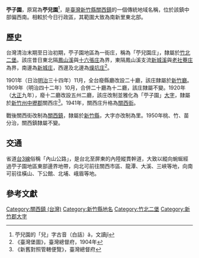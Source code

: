 {{noteTA　
|T = zh-hans:苎子园; zh-hant:苧子園;
|1 = zh-hans:苎; zh-hant:苧; 苧=>zh-hant:苧;
|2 = zh-hans:庄; zh-hant:庄; 庄=>zh-hant:庄;
}}
'''苧子園'''，原寫為'''苧兒園'''<ref>苧兒園的「兒」字古音（白話）â，文讀jî</ref>，是[[臺灣|臺灣]][[新竹縣|新竹縣]][[關西鎮_(台灣)|關西鎮]]的一個傳統地域名稱，位於該鎮中部偏西南。相較於今日行政區，其範圍大致為南新里東北部。

==歷史==
台灣清治末期至日治初期，苧子園地區為一街庄，稱為「苧兒園庄」，隸屬於[[竹北二堡|竹北二堡]]。該庄昔日東北隔[[鳳山溪|鳳山溪]]與[[十六張庄|十六張庄]]為界，東隔鳳山溪支流[[新城溪_(新竹縣)|新城溪]]與[[老社藔庄|老社藔庄]]為界，南邊為[[新城_(新竹縣關西鎮)|新城庄]]，西邊及北邊為[[燥坑庄|燥坑庄]]<ref>《臺灣堡圖》，臺灣總督府，1904年</ref>。

1901年（日治[[明治|明治]]三十四年）11月，全台廢縣廳改設二十廳，該庄隸屬於[[新竹廳|新竹廳]]。1909年（明治四十二年）10月，合併二十廳為十二廳，該庄隸屬不變。1920年（[[大正|大正]]九年），廢十二廳改設五州二廳，該庄改制並雅化為「苧子園」[[大字|大字]]，隸屬於[[新竹州|新竹州]][[中壢郡|中壢郡]]關西庄<ref>《新舊對照管轄便覽》，臺灣總督府</ref>。1941年，關西庄升格為[[關西街|關西街]]。

戰後關西街改制為[[關西鎮_(台灣)|關西鎮]]，隸屬於[[新竹縣|新竹縣]]，大字亦改制為里。1950年桃、竹、苗分治，關西鎮隸屬不變。

==交通==
省道[[台3線|台3線]]俗稱「內山公路」，是台北至屏東的內陸縱貫幹道，大致以縱向蜿蜒經過苧子園地區東部邊界地帶，向北可前往關西市區、龍潭、大溪、三峽等地，向南可前往橫山、下公館、北埔、峨眉等地。

==參考文獻==
{{reflist}}

{{新竹郡}}

[[Category:關西鎮_(台灣)|Category:關西鎮 (台灣)]]
[[Category:新竹縣地名|Category:新竹縣地名]]
[[Category:竹北二堡|Category:竹北二堡]]
[[Category:新竹郡大字|Category:新竹郡大字]]